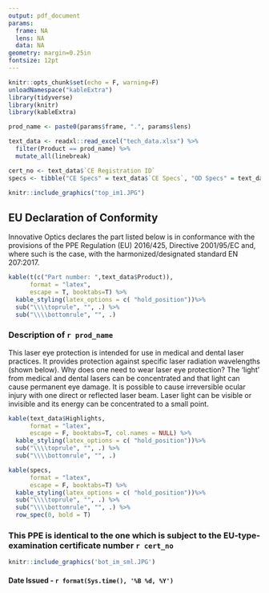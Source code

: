---
output: pdf_document
params:
  frame: NA
  lens: NA
  data: NA
geometry: margin=0.25in
fontsize: 12pt
---

```{r setup, include=FALSE}
knitr::opts_chunk$set(echo = F, warning=F)
unloadNamespace("kableExtra")
library(tidyverse)
library(knitr)
library(kableExtra)
```

```{r, echo = FALSE}
prod_name <- paste0(params$frame, ".", params$lens)

text_data <- readxl::read_excel("tech_data.xlsx") %>% 
  filter(Product == prod_name) %>% 
  mutate_all(linebreak)

cert_no <- text_data$`CE Registration ID`
specs <- tibble("CE Specs" = text_data$`CE Specs`, "OD Specs" = text_data$`OD Specs`)
```

```{r}
knitr::include_graphics("top_im1.JPG")
```

## EU Declaration of Conformity

Innovative Optics declares the part listed below is in conformance with the provisions of the PPE Regulation (EU) 2016/425, Directive 2001/95/EC and, where such is the case, with the harmonized/designated standard EN 207:2017.

```{r, echo=FALSE}
kable(t(c("Part number: ",text_data$Product)),
      format = "latex",
      escape = T, booktabs=T) %>% 
  kable_styling(latex_options = c( "hold_position"))%>%
  sub("\\\\toprule", "", .) %>%
  sub("\\\\bottomrule", "", .) 
```

### Description of `r prod_name`

This laser eye protection is intended for use in medical and dental laser practices. It provides protection against specific laser radiation wavelengths (shown below). Why does one need to wear laser eye protection? The ‘light’ from medical and dental lasers can be concentrated and that light can cause permanent eye damage. It is possible to cause irreversible ocular injury with one direct or reflected laser beam. Laser light can be visible or invisible and its energy can be concentrated to a small point. 

```{r, echo=FALSE}
kable(text_data$Highlights,
      format = "latex",
      escape = F, booktabs=T, col.names = NULL) %>%
  kable_styling(latex_options = c( "hold_position"))%>%
  sub("\\\\toprule", "", .) %>%
  sub("\\\\bottomrule", "", .) 
```

```{r, echo=FALSE}
kable(specs,
      format = "latex",
      escape = F, booktabs=T) %>%
  kable_styling(latex_options = c( "hold_position"))%>%
  sub("\\\\toprule", "", .) %>%
  sub("\\\\bottomrule", "", .) %>%
  row_spec(0, bold = T)
```

### This PPE is identical to the one which is subject to the EU-type-examination certificate number `r cert_no`

```{r, echo = F, fig.align='center'}
knitr::include_graphics('bot_im_sml.JPG')
```

#### Date Issued - `r format(Sys.time(), '%B %d, %Y')`